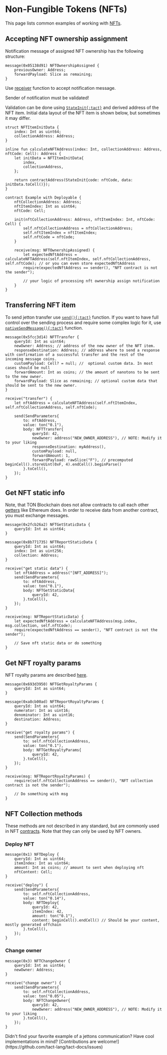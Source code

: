 # Non-Fungible Tokens (NFTs)


This page lists common examples of working with [NFTs](https://docs.ton.org/develop/dapps/asset-processing/nfts).

## Accepting NFT ownership assignment

Notification message of assigned NFT ownership has the following structure:

```tact
message(0x05138d91) NFTOwnershipAssigned {
    previousOwner: Address;
    forwardPayload: Slice as remaining;
}
```

Use [receiver](/book/receive) function to accept notification message.

<Callout type="warning" emoji="⚠️">

  Sender of notification must be validated!

</Callout>

Validation can be done using [`StateInit{:tact}`](/book/expressions#initof) and derived address of the NFT item.
Initial data layout of the NFT item is shown below, but sometimes it may differ.

```tact
struct NFTItemInitData {
    index: Int as uint64;
    collectionAddress: Address;
}

inline fun calculateNFTAddress(index: Int, collectionAddress: Address, nftCode: Cell): Address {
    let initData = NFTItemInitData{
        index,
        collectionAddress,
    };

    return contractAddress(StateInit{code: nftCode, data: initData.toCell()});
}

contract Example with Deployable {
    nftCollectionAddress: Address;
    nftItemIndex: Int as uint64;
    nftCode: Cell;

    init(nftCollectionAddress: Address, nftItemIndex: Int, nftCode: Cell) {
        self.nftCollectionAddress = nftCollectionAddress;
        self.nftItemIndex = nftItemIndex;
        self.nftCode = nftCode;
    }

    receive(msg: NFTOwnershipAssigned) {
        let expectedNftAddress = calculateNFTAddress(self.nftItemIndex, self.nftCollectionAddress, self.nftCode); // or you can even store expectedNftAddress
        require(expectedNftAddress == sender(), "NFT contract is not the sender");

        // your logic of processing nft ownership assign notification
    }
}
```

## Transferring NFT item

To send jetton transfer use [`send(){:tact}`](/book/send) function.
If you want to have full control over the sending process and require some complex logic for it,
use [`nativeSendMessage(){:tact}`](/ref/core-advanced#nativesendmessage) function.

```tact
message(0x5fcc3d14) NFTTransfer {
    queryId: Int as uint64;
    newOwner: Address; // address of the new owner of the NFT item.
    responseDestination: Address; // address where to send a response with confirmation of a successful transfer and the rest of the incoming message coins.
    customPayload: Cell? = null; //  optional custom data. In most cases should be null
    forwardAmount: Int as coins; // the amount of nanotons to be sent to the new owner.
    forwardPayload: Slice as remaining; // optional custom data that should be sent to the new owner.
}

receive("transfer") {
    let nftAddress = calculateNFTAddress(self.nftItemIndex, self.nftCollectionAddress, self.nftCode);

    send(SendParameters{
        to: nftAddress,
        value: ton("0.1"),
        body: NFTTransfer{
            queryId: 42,
            newOwner: address("NEW_OWNER_ADDRESS"), // NOTE: Modify it to your liking
            responseDestination: myAddress(),
            customPayload: null,
            forwardAmount: 1,
            forwardPayload: rawSlice("F"), // precomputed beginCell().storeUint(0xF, 4).endCell().beginParse()
        }.toCell(),
    });
}
```

## Get NFT static info

Note, that TON Blockchain does not allow contracts to call each other [getters](https://docs.tact-lang.org/book/contracts#getter-functions) like Ethereum does.
In order to receive data from another contract, you must exchange messages.

```tact
message(0x2fcb26a2) NFTGetStaticData {
    queryId: Int as uint64;
}

message(0x8b771735) NFTReportStaticData {
    queryId: Int as uint64;
    index: Int as uint256;
    collection: Address;
}

receive("get static data") {
    let nftAddress = address("[NFT_ADDRESS]");
    send(SendParameters{
        to: nftAddress,
        value: ton("0.1"),
        body: NFTGetStaticData{
            queryId: 42,
        }.toCell(),
    });
}

receive(msg: NFTReportStaticData) {
    let expectedNftAddress = calculateNFTAddress(msg.index, msg.collection, self.nftCode);
    require(expectedNftAddress == sender(), "NFT contract is not the sender");

    // Save nft static data or do something
}
```

## Get NFT royalty params

NFT royalty params are described [here](https://github.com/ton-blockchain/TEPs/blob/master/text/0066-nft-royalty-standard.md).

```tact
message(0x693d3950) NFTGetRoyaltyParams {
    queryId: Int as uint64;
}

message(0xa8cb00ad) NFTReportRoyaltyParams {
    queryId: Int as uint64;
    numerator: Int as uint16;
    denominator: Int as uint16;
    destination: Address;
}

receive("get royalty params") {
    send(SendParameters{
        to: self.nftCollectionAddress,
        value: ton("0.1"),
        body: NFTGetRoyaltyParams{
            queryId: 42,
        }.toCell(),
    });
}

receive(msg: NFTReportRoyaltyParams) {
    require(self.nftCollectionAddress == sender(), "NFT collection contract is not the sender");

    // Do something with msg
}
```

## NFT Collection methods

These methods are not described in any standard, but are commonly used in NFT [contracts](https://github.com/ton-blockchain/token-contract/blob/main/nft/nft-collection.fc). Note that they can only be used by NFT owners.

### Deploy NFT

```tact
message(0x1) NFTDeploy {
    queryId: Int as uint64;
    itemIndex: Int as uint64;
    amount: Int as coins; // amount to sent when deploying nft
    nftContent: Cell;
}

receive("deploy") {
    send(SendParameters{
        to: self.nftCollectionAddress,
        value: ton("0.14"),
        body: NFTDeploy{
            queryId: 42,
            itemIndex: 42,
            amount: ton("0.1"),
            content: beginCell().endCell() // Should be your content, mostly generated offchain
        }.toCell(),
    });
}
```

### Change owner

```tact
message(0x3) NFTChangeOwner {
    queryId: Int as uint64;
    newOwner: Address;
}

receive("change owner") {
    send(SendParameters{
        to: self.nftCollectionAddress,
        value: ton("0.05"),
        body: NFTChangeOwner{
            queryId: 42,
            newOwner: address("NEW_OWNER_ADDRESS"), // NOTE: Modify it to your liking
        }.toCell(),
    });
}
```

<Callout type="info" emoji="🤔">
  Didn't find your favorite example of a jettons communication? Have cool implementations in mind? [Contributions are welcome!](https://github.com/tact-lang/tact-docs/issues)
</Callout>
